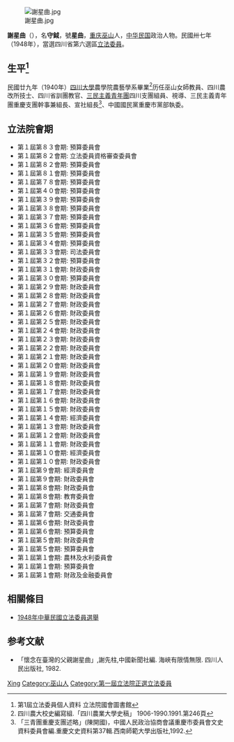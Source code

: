 [[File:謝星曲.jpg|thumb]]

'''謝星曲'''（{{bd|1913年||1989年|catIdx=李}}），名'''守鉞'''，號'''星曲'''，[[重慶市|重庆]][[巫山縣|巫山]]人，[[中华民国|中华民国]]政治人物。民國卅七年（1948年），當選四川省第六選區[[第1屆中華民國立法委員|立法委員]]。

== 生平<ref>第1屆立法委員個人資料 立法院國會圖書館</ref> ==
民國廿九年（1940年）[[四川大學|四川大學]]農學院農藝學系畢業<ref>四川農大校史編寫組.「四川農業大學史稿」 1906-1990.1991.第246頁</ref>历任巫山女師教員、四川農改所技士、四川省訓團教官、[[三民主義青年團|三民主義青年團]]四川支團組員、視導、三民主義青年團重慶支團幹事兼組長、宣社組長<ref>「三青團重慶支團述略」(陳開國)，中國人民政治協商會議重慶市委員會文史資料委員會編.重慶文史資料第37輯.西南師範大學出版社,1992.</ref>、中國國民黨重慶市黨部執委。

==立法院會期==
*第１屆第８３會期: 預算委員會 
*第１屆第８２會期: 立法委員資格審查委員會 
*第１屆第８２會期: 預算委員會 
*第１屆第８１會期: 預算委員會 
*第１屆第７８會期: 預算委員會 
*第１屆第４０會期: 預算委員會 
*第１屆第３９會期: 預算委員會 
*第１屆第３８會期: 預算委員會 
*第１屆第３７會期: 預算委員會 
*第１屆第３６會期: 預算委員會 
*第１屆第３５會期: 預算委員會 
*第１屆第３４會期: 預算委員會 
*第１屆第３３會期: 司法委員會 
*第１屆第３２會期: 預算委員會 
*第１屆第３１會期: 財政委員會 
*第１屆第３０會期: 預算委員會 
*第１屆第２９會期: 財政委員會 
*第１屆第２８會期: 財政委員會 
*第１屆第２７會期: 財政委員會 
*第１屆第２６會期: 財政委員會 
*第１屆第２５會期: 財政委員會 
*第１屆第２４會期: 財政委員會 
*第１屆第２３會期: 財政委員會 
*第１屆第２２會期: 財政委員會 
*第１屆第２１會期: 財政委員會 
*第１屆第２０會期: 財政委員會 
*第１屆第１９會期: 財政委員會 
*第１屆第１８會期: 財政委員會 
*第１屆第１７會期: 財政委員會 
*第１屆第１６會期: 財政委員會 
*第１屆第１５會期: 財政委員會 
*第１屆第１４會期: 經濟委員會 
*第１屆第１３會期: 財政委員會 
*第１屆第１２會期: 財政委員會 
*第１屆第１１會期: 財政委員會 
*第１屆第１０會期: 經濟委員會 
*第１屆第１０會期: 財政委員會 
*第１屆第９會期: 經濟委員會 
*第１屆第９會期: 財政委員會 
*第１屆第８會期: 財政委員會 
*第１屆第８會期: 教育委員會 
*第１屆第７會期: 財政委員會 
*第１屆第７會期: 交通委員會 
*第１屆第６會期: 財政委員會 
*第１屆第６會期: 預算委員會 
*第１屆第５會期: 財政委員會 
*第１屆第５會期: 預算委員會 
*第１屆第１會期: 農林及水利委員會 
*第１屆第１會期: 預算委員會 
*第１屆第１會期: 財政及金融委員會

== 相關條目 ==
* [[1948年中華民國立法委員選舉|1948年中華民國立法委員選舉]]

== 参考文献 ==
*「懷念在臺灣的父親謝星曲」,謝先柱,中國新聞社編. 海峽有限情無限. 四川人民出版社, 1982.
{{reflist}}

{{第1屆中華民國立法委員四川省名單}}

{{Authority control}}
{{DEFAULTSORT:Xie谢}}
[[Category:谢姓|Xing]]
[[Category:巫山人|Category:巫山人]]
[[Category:第一屆立法院正選立法委員|Category:第一屆立法院正選立法委員]]